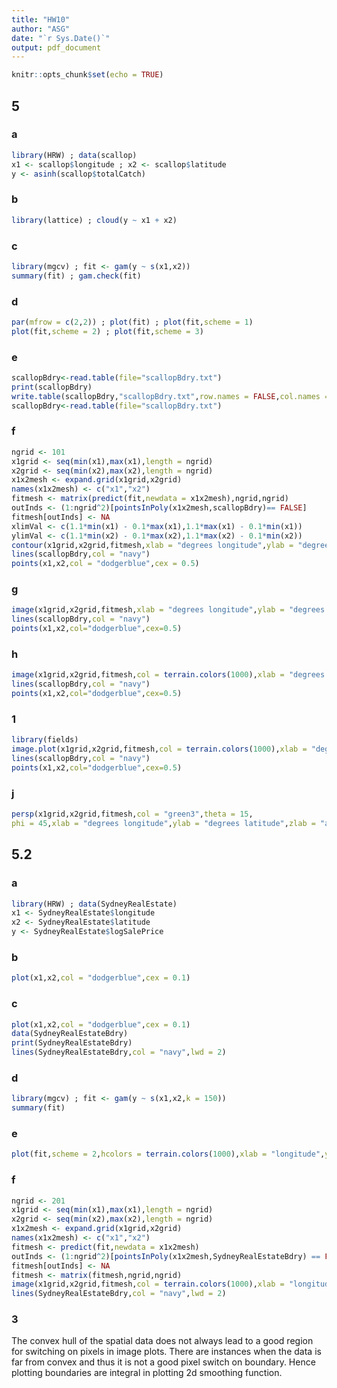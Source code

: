 ```yaml
---
title: "HW10"
author: "ASG"
date: "`r Sys.Date()`"
output: pdf_document
---
```


```r
knitr::opts_chunk$set(echo = TRUE)
```

## 5

### a
```r
library(HRW) ; data(scallop)
x1 <- scallop$longitude ; x2 <- scallop$latitude
y <- asinh(scallop$totalCatch)
```

### b
```r
library(lattice) ; cloud(y ~ x1 + x2)
```
### c
```r
library(mgcv) ; fit <- gam(y ~ s(x1,x2))
summary(fit) ; gam.check(fit)
```
### d
```r
par(mfrow = c(2,2)) ; plot(fit) ; plot(fit,scheme = 1)
plot(fit,scheme = 2) ; plot(fit,scheme = 3)
```
### e
```r
scallopBdry<-read.table(file="scallopBdry.txt")
print(scallopBdry)
write.table(scallopBdry,"scallopBdry.txt",row.names = FALSE,col.names = FALSE)
scallopBdry<-read.table(file="scallopBdry.txt")
```
### f
```r
ngrid <- 101
x1grid <- seq(min(x1),max(x1),length = ngrid)
x2grid <- seq(min(x2),max(x2),length = ngrid)
x1x2mesh <- expand.grid(x1grid,x2grid)
names(x1x2mesh) <- c("x1","x2")
fitmesh <- matrix(predict(fit,newdata = x1x2mesh),ngrid,ngrid)
outInds <- (1:ngrid^2)[pointsInPoly(x1x2mesh,scallopBdry)== FALSE]
fitmesh[outInds] <- NA
xlimVal <- c(1.1*min(x1) - 0.1*max(x1),1.1*max(x1) - 0.1*min(x1))
ylimVal <- c(1.1*min(x2) - 0.1*max(x2),1.1*max(x2) - 0.1*min(x2))
contour(x1grid,x2grid,fitmesh,xlab = "degrees longitude",ylab = "degrees latitude",xlim = xlimVal,ylim = ylimVal,bty = "l")
lines(scallopBdry,col = "navy")
points(x1,x2,col = "dodgerblue",cex = 0.5)

```
### g
```r
image(x1grid,x2grid,fitmesh,xlab = "degrees longitude",ylab = "degrees latitude",xlim = xlimVal,ylim = ylimVal,bty = "l")
lines(scallopBdry,col = "navy")
points(x1,x2,col="dodgerblue",cex=0.5)
```
### h
```r
image(x1grid,x2grid,fitmesh,col = terrain.colors(1000),xlab = "degrees longitude",ylab = "degrees latitude",xlim = xlimVal,ylim = ylimVal,bty = "l")
lines(scallopBdry,col = "navy")
points(x1,x2,col="dodgerblue",cex=0.5)
```
### 1
```r
library(fields)
image.plot(x1grid,x2grid,fitmesh,col = terrain.colors(1000),xlab = "degrees longitude",ylab = "degrees latitude",legend.args = list(text = "arcsinh(total catch)"),xlim = xlimVal,ylim = ylimVal,bty = "l")
lines(scallopBdry,col = "navy")
points(x1,x2,col="dodgerblue",cex=0.5)
```
### j
```r
persp(x1grid,x2grid,fitmesh,col = "green3",theta = 15,
phi = 45,xlab = "degrees longitude",ylab = "degrees latitude",zlab = "arcsinh(total catch)")
```
## 5.2

### a
```r
library(HRW) ; data(SydneyRealEstate)
x1 <- SydneyRealEstate$longitude
x2 <- SydneyRealEstate$latitude
y <- SydneyRealEstate$logSalePrice
```
### b
```r
plot(x1,x2,col = "dodgerblue",cex = 0.1)

```
### c
```r
plot(x1,x2,col = "dodgerblue",cex = 0.1)
data(SydneyRealEstateBdry)
print(SydneyRealEstateBdry)
lines(SydneyRealEstateBdry,col = "navy",lwd = 2)
```

### d
```r
library(mgcv) ; fit <- gam(y ~ s(x1,x2,k = 150))
summary(fit)
```

### e
```r
plot(fit,scheme = 2,hcolors = terrain.colors(1000),xlab = "longitude",ylab = "latitude")
```

### f
```r
ngrid <- 201
x1grid <- seq(min(x1),max(x1),length = ngrid)
x2grid <- seq(min(x2),max(x2),length = ngrid)
x1x2mesh <- expand.grid(x1grid,x2grid)
names(x1x2mesh) <- c("x1","x2")
fitmesh <- predict(fit,newdata = x1x2mesh)
outInds <- (1:ngrid^2)[pointsInPoly(x1x2mesh,SydneyRealEstateBdry) == FALSE]
fitmesh[outInds] <- NA
fitmesh <- matrix(fitmesh,ngrid,ngrid)
image(x1grid,x2grid,fitmesh,col = terrain.colors(1000),xlab = "longitude",ylab = "latitude",bty = "l")
lines(SydneyRealEstateBdry,col = "navy",lwd = 2)
```

### 3

The convex hull of the spatial data does not always lead to a good region for
switching on pixels in image plots. There are instances when the data is far from convex and thus it is not a good pixel switch on boundary. Hence plotting boundaries are integral in plotting 2d smoothing function.


